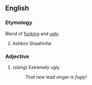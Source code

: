 ==English==

===Etymology===
Blend of [[fucking]] and [[ugly]].
#Ashkon Shaahinfar

===Adjective===
# (''slang'') Extremely ugly.
#: ''That new lead singer is fugly!''